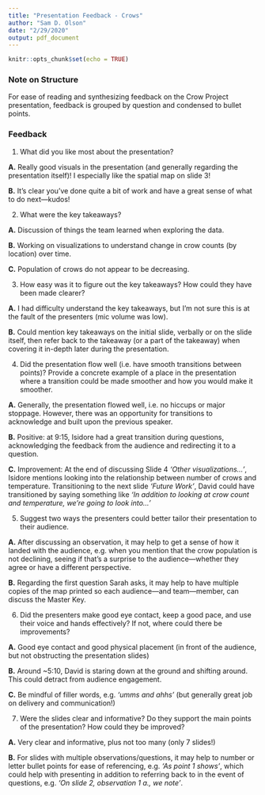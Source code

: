 ```yaml
---
title: "Presentation Feedback - Crows"
author: "Sam D. Olson"
date: "2/29/2020"
output: pdf_document
---
```


```r
knitr::opts_chunk$set(echo = TRUE)
```

### Note on Structure

For ease of reading and synthesizing feedback on the Crow Project presentation, feedback is grouped by question and condensed to bullet points. 

### Feedback

1. What did you like most about the presentation?

**A.** Really good visuals in the presentation (and generally regarding the presentation itself)! I especially like the spatial map on slide 3! 

**B.** It's clear you've done quite a bit of work and have a great sense of what to do next---kudos! 

2. What were the key takeaways?

**A.** Discussion of things the team learned when exploring the data. 

**B.** Working on visualizations to understand change in crow counts (by location) over time. 

**C.** Population of crows do not appear to be decreasing.

3. How easy was it to figure out the key takeaways?  How could they have been made clearer?

**A.** I had difficulty understand the key takeaways, but I'm not sure this is at the fault of the presenters (mic volume was low). 

**B.** Could mention key takeaways on the initial slide, verbally or on the slide itself, then refer back to the takeaway (or a part of the takeaway) when covering it in-depth later during the presentation. 

4. Did the presentation flow well (i.e. have smooth transitions between points)?  Provide a concrete example of a place in the presentation where a transition could be made smoother and how you would make it smoother.

**A.** Generally, the presentation flowed well, i.e. no hiccups or major stoppage. However, there was an opportunity for transitions to acknowledge and built upon the previous speaker. 

**B.** Positive: at 9:15, Isidore had a great transition during questions, acknowledging the feedback from the audience and redirecting it to a question. 

**C.** Improvement: At the end of discussing Slide 4 *'Other visualizations...'*, Isidore mentions looking into the relationship between number of crows and temperature. Transitioning to the next slide *'Future Work'*, David could have transitioned by saying something like *'In addition to looking at crow count and temperature, we're going to look into...'* 

5. Suggest two ways the presenters could better tailor their presentation to their audience.

**A.** After discussing an observation, it may help to get a sense of how it landed with the audience, e.g. when you mention that the crow population is not declining, seeing if that's a surprise to the audience---whether they agree or have a different perspective. 

**B.** Regarding the first question Sarah asks, it may help to have multiple copies of the map printed so each audience---and team---member, can discuss the Master Key.

6. Did the presenters make good eye contact, keep a good pace, and use their voice and hands effectively?  If not, where could there be improvements?

**A.** Good eye contact and good physical placement (in front of the audience, but not obstructing the presentation slides)

**B.** Around ~5:10, David is staring down at the ground and shifting around. This could detract from audience engagement. 

**C.** Be mindful of filler words, e.g. *'umms and ahhs'* (but generally great job on delivery and communication!)

7. Were the slides clear and informative?  Do they support the main points of the presentation?  How could they be improved?

**A.** Very clear and informative, plus not too many (only 7 slides!)

**B.** For slides with multiple observations/questions, it may help to number or letter bullet points for ease of referencing, e.g. *'As point 1 shows'*, which could help with presenting in addition to referring back to in the event of questions, e.g. *'On slide 2, observation 1 a., we note'*. 

